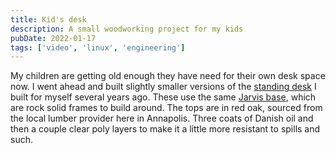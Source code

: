 ```yaml
---
title: Kid's desk
description: A small woodworking project for my kids
pubDate: 2022-01-17
tags: ['video', 'linux', 'engineering']
---
```



My children are getting old enough they have need for their own desk space now. I went ahead and built slightly smaller versions of the [standing desk](/posts/standing-desk) I built for myself several years ago. These use the same [Jarvis base](https://www.fully.com/standing-desks/jarvis/jarvis-frame-only.html), which are rock solid frames to build around. The tops are in red oak, sourced from the local lumber provider here in Annapolis. Three coats of Danish oil and then a couple clear poly layers to make it a little more resistant to spills and such.

<Gallery folder="kidsdesk" count={9} />
